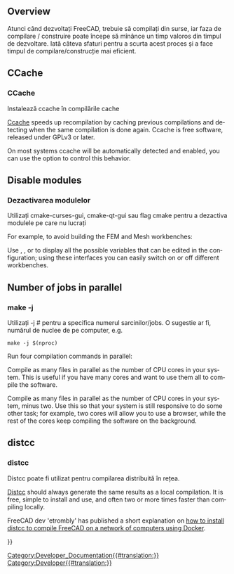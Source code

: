 <languages/>

<div lang="en" dir="ltr" class="mw-content-ltr">
{{Docnav
|[[FreeCAD_Docker_CLI_mode|FreeCAD Docker CLI mode]]
|[[Third_Party_Libraries|Third Party Libraries]]
}}
</div>

{{TOCright}}

<div lang="en" dir="ltr" class="mw-content-ltr">
==Overview==
</div> 

<div class="mw-translate-fuzzy">
Atunci când dezvoltați FreeCAD, trebuie să compilați din surse, iar faza de compilare / construire poate începe să mînânce un timp valoros din timpul de dezvoltare. Iată câteva sfaturi pentru a scurta acest proces și a face timpul de compilare/construcție mai eficient.
</div>

<div lang="en" dir="ltr" class="mw-content-ltr">
== CCache ==
</div>

<div class="mw-translate-fuzzy">
=== CCache ===
Instalează ccache în compilările cache
</div>

<div lang="en" dir="ltr" class="mw-content-ltr">
[https://ccache.dev/ Ccache] speeds up recompilation by caching previous compilations and detecting when the same compilation is done again. Ccache is free software, released under GPLv3 or later.
</div>

<div lang="en" dir="ltr" class="mw-content-ltr">
On most systems ccache will be automatically detected and enabled, you can use the {{incode|FREECAD_USE_CCACHE}} {{incode|cmake}} option to control this behavior.
</div>

<div lang="en" dir="ltr" class="mw-content-ltr">
== Disable modules ==
</div>

<div class="mw-translate-fuzzy">
=== Dezactivarea modulelor ===
Utilizați cmake-curses-gui, cmake-qt-gui sau flag cmake pentru a dezactiva modulele pe care nu lucrați
</div>

<div lang="en" dir="ltr" class="mw-content-ltr">
For example, to avoid building the FEM and Mesh workbenches:
</div>

{{Code|code=
cmake -DBUILD_FEM=OFF -DBUILD_MESH=OFF ../freecad-source
}}

<div lang="en" dir="ltr" class="mw-content-ltr">
Use {{incode|cmake-gui}}, {{incode|cmake-curses-gui}}, or {{incode|cmake-qt-gui}} to display all the possible variables that can be edited in the configuration; using these interfaces you can easily switch on or off different workbenches.
</div>

<div lang="en" dir="ltr" class="mw-content-ltr">
== Number of jobs in parallel ==
</div>

<div class="mw-translate-fuzzy">
=== make -j ===
Utilizați -j # pentru a specifica numerul sarcinilor/jobs. O sugestie ar fi, numărul de nuclee de pe computer, e.g. 
<pre>make -j $(nproc)</pre>
</div>

<div lang="en" dir="ltr" class="mw-content-ltr">
Run four compilation commands in parallel:
</div>

{{Code|code=
make -j4
}}

<div lang="en" dir="ltr" class="mw-content-ltr">
Compile as many files in parallel as the number of CPU cores in your system. This is useful if you have many cores and want to use them all to compile the software.
</div>

{{code|code=
make -j$(nproc)
}}

<div lang="en" dir="ltr" class="mw-content-ltr">
Compile as many files in parallel as the number of CPU cores in your system, minus two. Use this so that your system is still responsive to do some other task; for example, two cores will allow you to use a browser, while the rest of the cores keep compiling the software on the background.
</div>

{{code|code=
make -j$(nproc --ignore=2)
}}

<div lang="en" dir="ltr" class="mw-content-ltr">
== distcc ==
</div>

<div class="mw-translate-fuzzy">
=== distcc ===
Distcc poate fi utilizat pentru compilarea distribuită în rețea.
</div>

<div lang="en" dir="ltr" class="mw-content-ltr">
[https://www.distcc.org/ Distcc] should always generate the same results as a local compilation. It is free, simple to install and use, and often two or more times faster than compiling locally.
</div>

<div lang="en" dir="ltr" class="mw-content-ltr">
FreeCAD dev 'etrombly' has published a short explanation on [https://forum.freecad.org/viewtopic.php?f=4&t=50810&p=459142#p458614 how to install distcc to compile FreeCAD on a network of computers using Docker].
</div>


{{Docnav/ro
|[[FreeCAD_Docker_CLI_mode/ro|FreeCAD Docker CLI mode]]
|[[Third_Party_Libraries/ro|Third Party Libraries]]
}}

{{Userdocnavi{{#translation:}}}}
[[Category:Developer_Documentation{{#translation:}}]]
[[Category:Developer{{#translation:}}]]